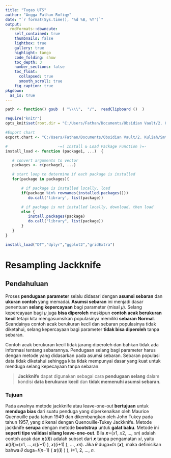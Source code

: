 ```yaml
---
title: "Tugas UTS"
author: "Angga Fathan Rofiqy"
date: "`r format(Sys.time(), '%d %B, %Y')`"
output:
  rmdformats::downcute:
    self_contained: true
    thumbnails: false
    lightbox: true
    gallery: true
    highlight: tango
    code_folding: show
    toc_depth: 3
    number_sections: false
    toc_float:
      collapsed: true
      smooth_scroll: true
    fig_caption: true
pkgdown:
  as_is: true
---
```


```r
path <- function() gsub  ( "\\\\",  "/",  readClipboard ()  )

require("knitr")
opts_knit$set(root.dir = "C:/Users/Fathan/Documents/Obsidian Vault/2. Kuliah/Smt 6/2. Teknik Pembelajaran Mesin/Project/Kuliah Tugas Individu 1")

#Export chart
export.chart <- "C:/Users/Fathan/Documents/Obsidian Vault/2. Kuliah/Smt 6/2. Teknik Pembelajaran Mesin/Project/Kuliah Tugas Individu 1/Chart"

#                      -=( Install & Load Package Function )=-
install_load <- function (package1, ...)  {   

   # convert arguments to vector
   packages <- c(package1, ...)

   # start loop to determine if each package is installed
   for(package in packages){

       # if package is installed locally, load
       if(package %in% rownames(installed.packages()))
          do.call('library', list(package))

       # if package is not installed locally, download, then load
       else {
          install.packages(package)
          do.call("library", list(package))
       }
   } 
}

install_load("DT","dplyr","ggplot2","gridExtra")
```

# Resampling Jackknife

## Pendahuluan

Proses **pendugaan parameter** selalu didasari dengan **asumsi sebaran** dan **ukuran contoh** yang memadai. **Asumsi sebaran** ini menjadi dasar penentuan **selang kepercayaan** bagi parameter (misal 𝜇). Selang kepercayaan bagi 𝜇 juga **bisa diperoleh** meskipun **contoh acak berukuran kecil** tetapi kita mengasumsikan populasinya memiliki **sebaran Normal**. Seandainya contoh acak berukuran kecil dan sebaran populasinya tidak diketahui, selang kepercayaan bagi parameter **tidak bisa diperoleh** tanpa sebaran.

Contoh acak berukuran kecil tidak jarang diperoleh dan bahkan tidak ada informasi tentang sebarannya. Pendugaan selang bagi parameter harus dengan metode yang didasarkan pada asumsi sebaran. Sebaran populasi data tidak diketahui sehingga kita tidak mempunyai dasar yang kuat untuk menduga selang kepecayaan tanpa sebaran.

> **Jackknife** dapat digunakan sebagai cara **pendugaan selang** dalam kondisi **data berukuran kecil** dan **tidak memenuhi asumsi sebaran**.

### Tujuan

Pada awalnya metode jackknife atau leave-one-out **bertujuan** untuk **menduga bias** dari suatu penduga yang diperkenalkan oleh Maurice Quenouille pada tahun 1949 dan dikembangkan oleh John Tukey pada tahun 1957, yang dikenal dengan Quenouille-Tukey Jackknife. Metode jackknife **serupa** dengan metode **bootstrap** untuk **galat baku**. Metode ini **seperti tipe validasi silang leave-one-out**. Bila 𝒙=(𝑥1, 𝑥2, …, 𝑥𝑛) adalah contoh acak dan 𝒙((𝒊)) adalah subset dari 𝒙 tanpa pengamatan 𝑥𝑖, yaitu 𝒙((𝒊))=(𝑥1, …,𝑥((𝑖−1) ), 𝑥((𝑖+1) ), …, 𝑥𝑛). Jika 𝜃 duga=𝑓𝑛 (𝒙), maka definisikan bahwa 𝜃 duga=𝑓(𝑛−1) ( 𝒙((𝒊) ) ), 𝑖=1, 2, …, 𝑛.
